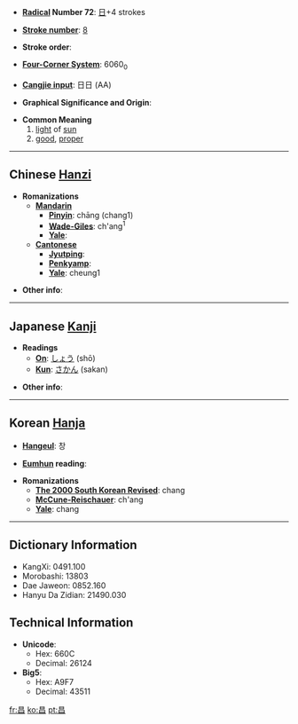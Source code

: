 * '''[[Wiktionary:Chinese radical index| Radical]] Number 72''': [[Wiktionary:Chinese radical index 日|日]]+4 strokes

* '''[[Wiktionary:Chinese total strokes index|Stroke number]]''': [[Wiktionary:Chinese total strokes index 8|8]]

* '''Stroke order''': 

* '''[[Wiktionary:Chinese four corner index|Four-Corner System]]''': 6060<sub>0</sub>

* '''[[Wiktionary:Chinese Cangjie index|Cangjie input]]''': 日日 (AA)

* '''Graphical Significance and Origin''': 

* '''Common Meaning'''
*#[[light]] of [[sun]]
*# [[good]], [[proper]]

----

== Chinese [[Hanzi]] ==

* '''Romanizations'''
** '''[[Mandarin]]'''
*** '''[[Pinyin]]''': chāng (chang1)
*** '''[[Wade-Giles]]''': ch'ang<sup>1</sup>
*** '''[[Yale]]''': 
** '''[[Cantonese]]'''
*** '''[[Jyutping]]''':
*** '''[[Penkyamp]]''': 
*** '''[[Yale]]''': cheung1

* '''Other info''': 

----

== Japanese [[Kanji]] ==

* '''Readings'''
** '''[[On]]''': [[しょう]] (shō)
** '''[[Kun]]''': [[さかん]] (sakan)

* '''Other info''':  

----

== Korean [[Hanja]] ==

* '''[[Hangeul]]''': 창

* '''[[Eumhun]] reading''': 

* '''Romanizations'''
** '''[[The 2000 South Korean Revised Romanization|The 2000 South Korean Revised]]''': chang
** '''[[McCune-Reischauer]]''': ch'ang
** '''[[Yale]]''': chang

----

== Dictionary Information ==

* KangXi: 0491.100
* Morobashi: 13803
* Dae Jaweon: 0852.160
* Hanyu Da Zidian: 21490.030

== Technical Information ==

* '''Unicode''':
** Hex: 660C
** Decimal: 26124
* '''Big5''':
** Hex: A9F7
** Decimal: 43511

[[fr:昌]]
[[ko:昌]]
[[pt:昌]]
